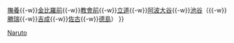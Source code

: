 {{鐵道路線
|模板名稱 = 鳴門線
|名稱 = [[File:JR logo (shikoku).svg|25px|四國旅客鐵道|link=四國旅客鐵道]] [[鳴門線]]
|代表色 = #B51E82
|車站列表 = [[鳴門站|鳴門]]{{-w}}[[撫養站|撫養]]{{-w}}[[金比羅前站|金比羅前]]{{-w}}[[教會前站|教會前]]{{-w}}[[立道站|立道]]{{-w}}[[阿波大谷站|阿波大谷]]{{-w}}[[池谷站|池谷]]（{{-w}}[[勝瑞站|勝瑞]]{{-w}}[[吉成站|吉成]]{{-w}}[[佐古站|佐古]]{{-w}}[[德島站|德島]]）
}}<noinclude>
[[Category:四國旅客鐵道路線模板|Naruto]]
</noinclude>